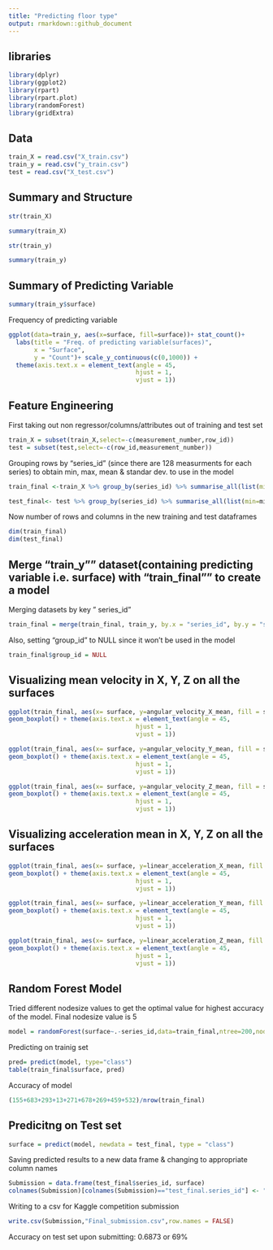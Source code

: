 ---
title: "Predicting floor type"
output: rmarkdown::github_document
---

## libraries
```{r}
library(dplyr)
library(ggplot2)
library(rpart)
library(rpart.plot)
library(randomForest)
library(gridExtra)
```


## Data
```{r}
train_X = read.csv("X_train.csv")
train_y = read.csv("y_train.csv")
test = read.csv("X_test.csv")
```

## Summary and Structure

```{r}
str(train_X)
```
```{r}
summary(train_X)
```

```{r}
str(train_y)
```

```{r}
summary(train_y)
```

## Summary of Predicting Variable
```{r}
summary(train_y$surface)
```

Frequency of predicting variable
```{r}
ggplot(data=train_y, aes(x=surface, fill=surface))+ stat_count()+
  labs(title = "Freq. of predicting variable(surfaces)",
       x = "Surface", 
       y = "Count")+ scale_y_continuous(c(0,1000)) + 
  theme(axis.text.x = element_text(angle = 45, 
                                   hjust = 1,
                                   vjust = 1))
```

## Feature Engineering

First taking out non regressor/columns/attributes out of training and test set
```{r}
train_X = subset(train_X,select=-c(measurement_number,row_id))
test = subset(test,select=-c(row_id,measurement_number))
```

Grouping rows by "series_id" (since there are 128 measurments for each series) to obtain min, max, mean & standar dev. to use in the model
```{r}
train_final <-train_X %>% group_by(series_id) %>% summarise_all(list(min=min,max=max,mean=mean,sd=sd))

test_final<- test %>% group_by(series_id) %>% summarise_all(list(min=min,max=max,mean=mean,sd=sd))
```

Now number of rows and columns in the new training and test dataframes
```{r}
dim(train_final)
dim(test_final)
```

## Merge "train_y"" dataset(containing predicting variable i.e. surface) with "train_final"" to create a model

Merging datasets by key " series_id"
```{r}
train_final = merge(train_final, train_y, by.x = "series_id", by.y = "series_id", all = TRUE)
```

Also, setting "group_id" to NULL since it won't be used in the model
```{r}
train_final$group_id = NULL
```




## Visualizing mean velocity in X, Y, Z on all the surfaces
```{r}
ggplot(train_final, aes(x= surface, y=angular_velocity_X_mean, fill = surface)) + coord_cartesian(ylim = c(-0.05, 0.05)) +
geom_boxplot() + theme(axis.text.x = element_text(angle = 45, 
                                   hjust = 1,
                                   vjust = 1))
```

```{r}
ggplot(train_final, aes(x= surface, y=angular_velocity_Y_mean, fill = surface)) + coord_cartesian(ylim = c(-0.10, 0.10)) +
geom_boxplot() + theme(axis.text.x = element_text(angle = 45, 
                                   hjust = 1,
                                   vjust = 1))
```
```{r}
ggplot(train_final, aes(x= surface, y=angular_velocity_Z_mean, fill = surface)) + coord_cartesian(ylim = c(-0.50, 0.50)) +
geom_boxplot() + theme(axis.text.x = element_text(angle = 45, 
                                   hjust = 1,
                                   vjust = 1))
```

## Visualizing acceleration mean in X, Y, Z on all the surfaces

```{r}
ggplot(train_final, aes(x= surface, y=linear_acceleration_X_mean, fill = surface)) + coord_cartesian(ylim = c(-0.5, 0.5)) +
geom_boxplot() + theme(axis.text.x = element_text(angle = 45, 
                                   hjust = 1,
                                   vjust = 1))
```

```{r}
ggplot(train_final, aes(x= surface, y=linear_acceleration_Y_mean, fill = surface)) + coord_cartesian(ylim = c(2, 4)) +
geom_boxplot() + theme(axis.text.x = element_text(angle = 45, 
                                   hjust = 1,
                                   vjust = 1))
```
```{r}
ggplot(train_final, aes(x= surface, y=linear_acceleration_Z_mean, fill = surface)) + coord_cartesian(ylim = c(-9.5, -9.25)) +
geom_boxplot() + theme(axis.text.x = element_text(angle = 45, 
                                   hjust = 1,
                                   vjust = 1))
```

## Random Forest Model

Tried different nodesize values to get the optimal value for highest accuracy of the model. Final nodesize value is 5
```{r}
model = randomForest(surface~.-series_id,data=train_final,ntree=200,nodesize=5)
```

Predicting on trainig set
```{r}
pred= predict(model, type="class")
table(train_final$surface, pred)
```


Accuracy of model
```{r}
(155+683+293+13+271+678+269+459+532)/nrow(train_final)
```

## Predicitng on Test set
```{r}
surface = predict(model, newdata = test_final, type = "class")
```

Saving predicted results to a new data frame & changing to appropriate column names
```{r}
Submission = data.frame(test_final$series_id, surface)
colnames(Submission)[colnames(Submission)=="test_final.series_id"] <- "series_id"
```

Writing to a csv  for Kaggle competition submission
```{r}
write.csv(Submission,"Final_submission.csv",row.names = FALSE)
```

Accuracy on test set upon submitting: 0.6873 or 69%
